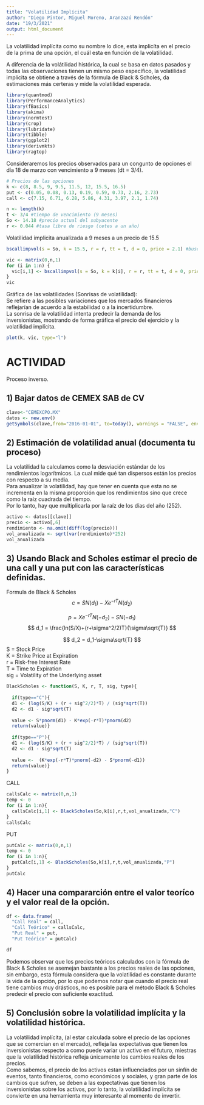```yaml
---
title: "Volatilidad Implícita"
author: "Diego Pintor, Miguel Moreno, Aranzazú Rendón"
date: "19/3/2021"
output: html_document
---
```


La volatilidad implícita como su nombre lo dice, esta implicíta en el precio de la prima de una opción, el cuál esta en función de la volatilidad.  

A diferencia de la volátilidad histórica, la cual se basa en datos pasados y todas las observaciones tienen un mismo peso específico, la volatilidad implícita se obtiene a través de la fórmula de Black & Scholes, da estimaciones más certeras y mide la volatilidad esperada.

```r
library(quantmod)
library(PerformanceAnalytics)
library(fBasics)
library(akima)
library(normtest)
library(crop)
library(lubridate)
library(tibble)
library(ggplot2)
library(derivmkts)
library(ragtop)
```

Consideraremos los precios observados para un congunto de opciones el día 18 de marzo con vencimiento a 9 meses (dt = 3/4).

```r
# Precios de las opciones
k <- c(8, 8.5, 9, 9.5, 11.5, 12, 15.5, 16.5)
put <- c(0.05, 0.08, 0.13, 0.19, 0.59, 0.73, 2.16, 2.73)
call <- c(7.15, 6.71, 6.28, 5.86, 4.31, 3.97, 2.1, 1.74)

n <- length(k)
t <- 3/4 #tiempo de vencimiento (9 meses)
So <- 14.18 #precio actual del subyacente
r <- 0.044 #tasa libre de riesgo (cetes a un año)
```

Volatilidad implicita anualizada a 9 meses a un precio de 15.5
```r
bscallimpvol(s = So, k = 15.5, r = r, tt = t, d = 0, price = 2.1) #busca la volatilidad implicita de una call. 
```

```r
vic <- matrix(0,n,1)
for (i in 1:n) {
  vic[i,1] <- bscallimpvol(s = So, k = k[i], r = r, tt = t, d = 0, price = call[i])
}
vic
```

Gráfica de las volatilidades (Sonrisas de  volatilidad):  
Se refiere a las posibles variaciones que los mercados financieros reflejarían de acuerdo a la estabilidad o a la incertidumbre.  
La sonrisa de la volatilidad intenta predecir la demanda de los inversionistas, mostrando de forma gráfica el precio del ejercicio y la volatilidad implícita.
```r
plot(k, vic, type="l")
```

# ACTIVIDAD  
Proceso inverso.

## 1) Bajar datos de CEMEX SAB de CV  
```r
clave<-"CEMEXCPO.MX"
datos <- new.env()
getSymbols(clave,from="2016-01-01", to=today(), warnings = "FALSE", env = datos)
```

## 2) Estimación de volatilidad anual (documenta tu proceso)  
La volatilidad la calculamos como la desviación estándar de los rendimientos logarítmicos. La cual mide qué tan dispersos están los precios con respecto a su media.  
Para anualizar la volatilidad, hay que tener en cuenta que esta no se incrementa en la misma proporción que los rendimientos sino que crece como la raíz cuadrada del tiempo.  
Por lo tanto, hay que multiplicarla por la raíz de los días del año (252).
```r
activo <- datos[[clave]]
precio <- activo[,6]
rendimiento <- na.omit(diff(log(precio)))
vol_anualizada <- sqrt(var(rendimiento)*252)
vol_anualizada
```

## 3) Usando Black and Scholes estimar el precio de una call y una put con las características definidas.  
Formula de Black & Scholes
$$
c = SN(d_1)- Xe^{-rT}N(d_2) 
$$

$$
p = Xe^{-rT}N(-d_2)- SN(-d_1)
$$
$$
d_1 = \frac{ln(S/X)+(r+\sigma^2/2)T}{\sigma\sqrt{T}}
$$

$$
d_2 = d_1-\sigma\sqrt{T}
$$
S = Stock Price  
K = Strike Price at Expiration  
r = Risk-free Interest Rate  
T = Time to Expiration  
sig = Volatility of the Underlying asset  
```r
BlackScholes <- function(S, K, r, T, sig, type){
  
  if(type=="C"){
  d1 <- (log(S/K) + (r + sig^2/2)*T) / (sig*sqrt(T))
  d2 <- d1 - sig*sqrt(T)
  
  value <- S*pnorm(d1) - K*exp(-r*T)*pnorm(d2)
  return(value)}
  
  if(type=="P"){
  d1 <- (log(S/K) + (r + sig^2/2)*T) / (sig*sqrt(T))
  d2 <- d1 - sig*sqrt(T)
  
  value <-  (K*exp(-r*T)*pnorm(-d2) - S*pnorm(-d1))
  return(value)}
}
```

CALL
```r
callsCalc <- matrix(0,n,1)
temp <- 0
for (i in 1:n){
  callsCalc[i,1] <- BlackScholes(So,k[i],r,t,vol_anualizada,"C")
}
callsCalc
```

PUT
```r
putCalc <- matrix(0,n,1)
temp <- 0
for (i in 1:n){
  putCalc[i,1] <- BlackScholes(So,k[i],r,t,vol_anualizada,"P")
}
putCalc
```

## 4) Hacer una compararción entre el valor teoríco y el valor real de la opción.  
```r
df <- data.frame(
  "Call Real" = call, 
  "Call Teórico" = callsCalc, 
  "Put Real" = put,
  "Put Teórico" = putCalc)

df
```
Podemos observar que los precios teóricos calculados con la fórmula de Black & Scholes se asemejan bastante a los precios reales de las opciones, sin embargo, esta fórmula considera que la volatilidad es constante durante la vida de la opción, por lo que podemos notar que cuando el precio real tiene cambios muy drásticos, no es posible para el método Black & Scholes predecir el precio con suficiente exactitud. 

## 5) Conclusión sobre la volatilidad implícita y la volatilidad histórica.  
La volatilidad implícita, (al estar calculada sobre el precio de las opciones que se comercian en el mercado), refleja las expectativas que tienen los inversionistas respecto a como puede variar un activo en el futuro, miestras que la volatilidad histórica refleja únicamente los cambios reales de los precios.  
Como sabemos, el precio de los activos estan influenciados por un sinfín de eventos, tanto financieros, como económicos y sociales, y gran parte de los cambios que sufren, se deben a las expectativas que tienen los inversionistas sobre los activos, por lo tanto, la volatilidad implícita se convierte en una herramienta muy interesante al momento de invertir.

